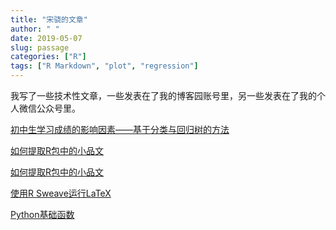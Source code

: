 ```yaml
---
title: "宋骁的文章"
author: " "
date: 2019-05-07
slug: passage
categories: ["R"]
tags: ["R Markdown", "plot", "regression"]
---
```


我写了一些技术性文章，一些发表在了我的博客园账号里，另一些发表在了我的个人微信公众号里。

[初中生学习成绩的影响因素——基于分类与回归树的方法](https://hsiaosong.netlify.com/edutree/)

[如何提取R包中的小品文](https://mp.weixin.qq.com/s/yyJ3l7RTImYTKDrIynwmPA)

[如何提取R包中的小品文](https://hsiaosong.netlify.com/vignette/)

[使用R Sweave运行LaTeX](https://mp.weixin.qq.com/s/1JU2ILRt9E7jYyUKilDX8A)

[Python基础函数](https://www.cnblogs.com/malcolmwallace/p/10806367.html)

